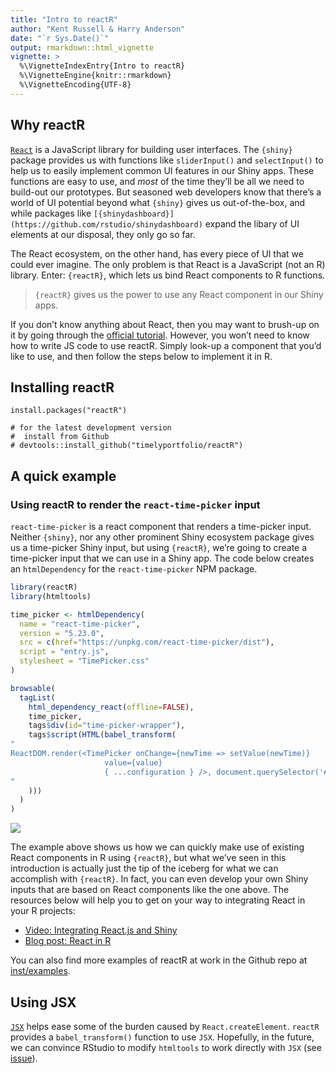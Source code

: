 ```yaml
---
title: "Intro to reactR"
author: "Kent Russell & Harry Anderson"
date: "`r Sys.Date()`"
output: rmarkdown::html_vignette
vignette: >
  %\VignetteIndexEntry{Intro to reactR}
  %\VignetteEngine{knitr::rmarkdown}
  %\VignetteEncoding{UTF-8}
---
```


## Why reactR

[`React`](https://reactjs.org/) is a JavaScript library for building user interfaces.
The `{shiny}` package provides us with functions like `sliderInput()` and `selectInput()` to help us to easily implement common UI features in our Shiny apps.
These functions are easy to use, and _most_ of the time they'll be all we need to build-out our prototypes.
But seasoned web developers know that there's a world of UI potential beyond what `{shiny}` gives us out-of-the-box, and while packages like `[{shinydashboard}](https://github.com/rstudio/shinydashboard)` expand the libary of UI elements at our disposal, they only go so far.

The React ecosystem, on the other hand, has every piece of UI that we could ever imagine.
The only problem is that React is a JavaScript (not an R) library.
Enter: `{reactR}`, which lets us bind React components to R functions.

> `{reactR}` gives us the power to use any React component in our Shiny apps.

If you don't know anything about React, then you may want to brush-up on it by going through the [official tutorial](https://reactjs.org/tutorial/tutorial.html).
However, you won't need to know how to write JS code to use reactR.
Simply look-up a component that you'd like to use, and then follow the steps below to implement it in R.

## Installing reactR

```
install.packages("reactR")

# for the latest development version
#  install from Github
# devtools::install_github("timelyportfolio/reactR")
```

## A quick example
### Using reactR to render the `react-time-picker` input

`react-time-picker` is a react component that renders a time-picker input.
Neither `{shiny}`, nor any other prominent Shiny ecosystem package gives us a time-picker Shiny input, but using `{reactR}`, we're going to create a time-picker input that we can use in a Shiny app.
The code below creates an `htmlDependency` for the `react-time-picker` NPM package.

```r
library(reactR)
library(htmltools)

time_picker <- htmlDependency(
  name = "react-time-picker",
  version = "5.23.0",
  src = c(href="https://unpkg.com/react-time-picker/dist"),
  script = "entry.js",
  stylesheet = "TimePicker.css"
)

browsable(
  tagList(
    html_dependency_react(offline=FALSE),
    time_picker,
    tags$div(id="time-picker-wrapper"),
    tags$script(HTML(babel_transform(
"
ReactDOM.render(<TimePicker onChange={newTime => setValue(newTime)}
                     value={value}
                     { ...configuration } />, document.querySelector('#time-picker-wrapper'))
"
    )))
  )
)
```

![](./time-picker.gif)

The example above shows us how we can quickly make use of existing React components in R using `{reactR}`, but what we've seen in this introduction is actually just the tip of the iceberg for what we can accomplish with `{reactR}`.
In fact, you can even develop your own Shiny inputs that are based on React components like the one above.
The resources below will help you to get on your way to integrating React in your R projects:

* [Video: Integrating React.js and Shiny](https://rstudio.com/resources/rstudioconf-2019/integrating-react-js-and-shiny/)
* [Blog post: React in R](https://www.jsinr.me/2017/11/19/react-in-r/)

You can also find more examples of reactR at work in the Github repo at [inst/examples](https://github.com/react-R/reactR/tree/master/inst/examples).

## Using JSX

[`JSX`](https://reactjs.org/docs/jsx-in-depth.html) helps ease some of the burden caused by `React.createElement`.
`reactR` provides a `babel_transform()` function to use `JSX`.
Hopefully, in the future, we can convince RStudio to modify `htmltools` to work directly with `JSX` (see [issue](https://github.com/rstudio/htmltools/pull/72)).

